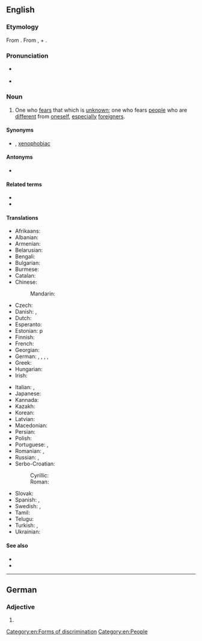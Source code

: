 {{also|xénophobe}}
==English==

===Etymology===
From {{confix|en|xeno|phobe}}. From {{etyl|grc|en}} {{m|grc|ξένος||foreign, strange}}, + {{etyl|grc|en}} {{m|grc|φόβος||fear}}.

===Pronunciation===
* {{a|US}} {{IPA|en|/ˈzinəfoʊb/}}
* {{a|RP}} {{IPA|en|/ˈzɛnəfəʊb/}}

===Noun===
{{en-noun}}

# One who [[fear]]s that which is [[unknown]]; one who fears [[people]] who are [[different]] from [[oneself]], [[especially]] [[foreigner]]s.

====Synonyms====
* {{l|en|xenophobian}} {{qualifier|rare}}, [[xenophobiac]] {{qualifier|rare}}

====Antonyms====
* {{l|en|xenophile}}

====Related terms====
* {{l|en|xenophobia}}
* {{l|en|xenophobic}}

====Translations====
{{trans-top|hater of foreigners}}
* Afrikaans: {{t|af|vreemdelinge hater|m|f}}
* Albanian: {{t+|sq|ksenofob}}
* Armenian: {{t+|hy|այլատյաց}}
* Belarusian: {{t|be|ксенафобскія|m|f|n}}
* Bengali: {{t|bn|বিদেশাতঙ্কগ্রস্ত}}
* Bulgarian: {{t+|bg|ксенофоб}}
* Burmese: {{t|my|မုန်းတီးမိနျးမ}}
* Catalan: {{t|ca|xenofòb|m}}
* Chinese:
*: Mandarin: {{t+|cmn|排外|tr=páiwài|sc=Hani}}
* Czech: {{t|cs|xenofob}}
* Danish: {{t|da|fremmedhader|m}}, {{t+|da|xenofob|m}}
* Dutch: {{t+|nl|xenofoob|m}}
* Esperanto: {{t|eo|ksenofobo}}
* Estonian: {{t|et|ksenofoob}}p
* Finnish: {{t|fi|muukalaisvihaaja}}
* French: {{t+|fr|xénophobe|m|f}}
* Georgian: {{t|ka|ქსენოფობი}}
* German: {{t|de|Ausländerfeind|m}}, {{t|de|Ausländerfeindin|f}}, {{t|de|Fremdenfeind|m}} {{t|de|Fremdenfeindin|f}}, {{t|de|Fremdenhasser|m}}, {{t|de|Fremdenhasserin|f}}
* Greek: {{t+|el|ξενόφοβος|m}}
* Hungarian: {{t+|hu|xenofób}}
* Irish: {{t|ga|seineafóbach|m}}
{{trans-mid}}
* Italian: {{t+|it|xenofobo|m}}, {{t|it|xenofoba|f}}
* Japanese: {{t|ja|ゼノフォーブ|tr=zenofōbu|sc=Jpan}}
* Kannada: {{t|kn|ಪರಕೀಯ ದ್ವೇಷಿ}}
* Kazakh: {{t|kk|ксенофобия}}
* Korean: {{t|ko|외국 것을 싫어하는}}
* Latvian: {{t|lv|ksenofobs}}
* Macedonian: {{t|mk|ксенофоб}}
* Persian: {{t|fa|دشمن بیگانه|sc=fa-Arab}}
* Polish: {{t|pl|ksenofobem}}
* Portuguese: {{t+|pt|xenófobo|m}}, {{t+|pt|xenófoba|f}}
* Romanian: {{t+|ro|xenofob|m}}, {{t+|ro|xenofobă|f}}
* Russian: {{t+|ru|ксенофо́б|m}}, {{t|ru|ксенофо́бка|f}}
* Serbo-Croatian:
*: Cyrillic: {{t|sh|непријатељски према странцима}}
*: Roman: {{t|sh|neprijateljski prema strancima}}
* Slovak: {{t|sk|xenofob}}
* Spanish: {{t+|es|xenófobo|m}}, {{t+|es|xenófoba|f}}
* Swedish: {{t+|sv|xenofob|c}}, {{t|sv|främlingshatare|c}}
* Tamil: {{t|ta|வெளிநாட்டவரை வெறுப்பவரும்}}
* Telugu: {{t|te|విదేశీ}}
* Turkish: {{t|tr|yabancı düşmanı}}, {{t|tr|yabancı sevmez}}
* Ukrainian: {{t|uk|ксенофобські}}
{{trans-bottom}}

====See also====
* {{l|en|bigot}}
* {{l|en|racist}}

[[Category:en:Forms of discrimination]]
[[Category:en:People]]

----

==German==

===Adjective===
{{head|de|adjective form}}

# {{de-adj form of|xenophob}}